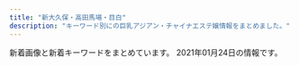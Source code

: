 ```yaml
---
title: "新大久保・高田馬場・目白"
description: "キーワード別にの巨乳アジアン・チャイナエステ嬢情報をまとめました。"
---
```


新着画像と新着キーワードをまとめています。
2021年01月24日の情報です。

<DmmAffiliateIns />
<KeywordTable
  shops={
    [
    {
        "keywords": {
            "87": 1,
            "86": 4,
            "85": 1,
            "D": 5,
            "C": 14
        },
        "name": "Angel",
        "station": "JR\u9ad8\u7530\u99ac\u5834\u99c5",
        "img_links": [
            "https://angel.abnavi.info/images/top.jpg",
            "https://angel.abnavi.info/photos/sites/7/2020/07/2020073005202048.jpg",
            "https://angel.abnavi.info/images/nbj1.jpg",
            "https://angel.abnavi.info/images/s_news.png",
            "https://angel.abnavi.info/images/nbj3.jpg",
            "https://angel.abnavi.info/images/room2.jpg",
            "https://angel.abnavi.info/images/room3.jpg",
            "https://angel.abnavi.info/photos/sites/7/2020/07/2020073005201940.jpg",
            "https://angel.abnavi.info/photos/sites/7/2020/09/2020092301333424.jpg",
            "https://angel.abnavi.info/images/end.png",
            "https://angel.abnavi.info/images/s_staff.jpg",
            "https://angel.abnavi.info/photos/sites/7/2020/11/2020110606371089.jpg",
            "https://angel.abnavi.info/images/room4.jpg",
            "https://angel.abnavi.info/photos/sites/7/2020/07/2020073006120917.jpg",
            "https://angel.abnavi.info/photos/sites/7/2020/10/2020101305350920.jpg",
            "https://angel.abnavi.info/images/news_bj3.jpg",
            "https://angel.abnavi.info/images/room1.jpg"
        ],
        "url": "https://angel.abnavi.info/"
    },
    {
        "url": "http://www.china-es.info/",
        "img_links": [
            "http://www.china-es.info/images/int1.jpg",
            "http://www.china-es.info/images/menu/top.jpg",
            "http://www.china-es.info/images/sys3.jpg",
            "http://www.china-es.info/images/top.jpg",
            "http://www.china-es.info/images/menu/staff.jpg",
            "http://www.china-es.info/images/mobile.jpg",
            "http://www.china-es.info/img/ringo1.jpg",
            "http://www.china-es.info/img/nana2.jpg",
            "http://www.china-es.info/images/interior_t.jpg",
            "http://www.china-es.info/images/int2.jpg",
            "http://www.china-es.info/images/head.jpg",
            "http://www.china-es.info/images/rec1.jpg",
            "http://www.china-es.info/images/staff_t.jpg",
            "http://www.china-es.info/images/sys2.jpg",
            "http://www.china-es.info/images/sys1.jpg",
            "http://www.china-es.info/images/menu/interior.jpg",
            "http://www.china-es.info/img/hibiki1.jpg",
            "http://www.china-es.info/img/nana1.jpg",
            "http://www.china-es.info/images/int4.jpg",
            "http://www.china-es.info/images/rec2.jpg",
            "http://www.china-es.info/images/int3.jpg",
            "http://www.china-es.info/images/news.jpg"
        ],
        "station": "JR\u9ad8\u7530\u99ac\u5834\u99c5\u65e9\u7a32\u7530\u53e3",
        "keywords": {},
        "name": "Honey At Home \u30cf\u30cb\u30fc\u30a2\u30c3\u30c8\u30db\u30fc\u30e0"
    },
    {
        "name": "\u82b1",
        "station": "JR\u5927\u4e45\u4fdd\u99c5\u5317\u53e3",
        "keywords": {
            "E": 4,
            "\u30c0\u30a4\u30ca\u30de\u30a4\u30c8": 1,
            "G": 1,
            "C": 39
        },
        "url": "https://est-hana.com/",
        "img_links": [
            "https://est-hana.com/img/material/infopanel.png",
            "https://est-hana.com/img/girl/main/s180_1.jpg",
            "https://est-hana.com/img/girl/list/slist189e9ae2d8752cd8b9474ebd62df9909f9b.jpg",
            "https://est-hana.com/img/girl/thumb/smain1912da4fa2da2e801312734721e1a44d8e19.jpg",
            "https://est-hana.com/img/girl/thumb/smain1102404ef9fc79e2a0a04d64b621c22a0c77.jpg",
            "https://est-hana.com/img/material/w0.png",
            "https://est-hana.com/img/girl/list/s163_face.jpg",
            "https://est-hana.com/img/whatnew/20200304.jpg",
            "https://est-hana.com/img/girl/main/smain184149673a0eecbfdaab27d1a016ce6f4281.jpg",
            "https://est-hana.com/img/girl/list/s86_list.jpg",
            "https://est-hana.com/img/material/sys_course2_rev2.png",
            "https://est-hana.com/img/girl/main/smain2011f76f2060b2832bbbbc9d7dcf4a818dfe.jpg",
            "https://est-hana.com/img/girl/list/s88_face.jpg",
            "https://est-hana.com/img/girl/list/s75_face.jpg",
            "https://est-hana.com/img/material/photorenew3.jpg",
            "https://est-hana.com/img/material/photorenew5.jpg",
            "https://est-hana.com/img/material/top_t5.png",
            "https://est-hana.com/img/material/day.png",
            "https://est-hana.com/img/girl/list/slist19753ce52e0264e81a8a42e5d3c84dd833e.jpg",
            "https://est-hana.com/img/material/top_t3.png",
            "https://est-hana.com/img/girl/thumb/smain2011f76f2060b2832bbbbc9d7dcf4a818dfe.jpg",
            "https://est-hana.com/img/girl/pickup/pickup20181218104555.jpg",
            "https://est-hana.com/img/girl/main/smain197153ce52e0264e81a8a42e5d3c84dd833e.jpg",
            "https://est-hana.com/img/girl/pickup/topgirl20140502225842.png",
            "https://est-hana.com/img/girl/thumb/smain1931e3a7504f14e2050f14cb6782d72bb46c.jpg",
            "https://est-hana.com/img/girl/list/s173_face.jpg",
            "https://est-hana.com/img/girl/pickup/pickup20190121202926.jpg",
            "https://est-hana.com/img/girl/list/slist191ec56c0d5cc68365ea11e2e52a40272d8.jpg",
            "https://est-hana.com/img/material/top_t4.png",
            "https://est-hana.com/img/girl/main/smain1911ec56c0d5cc68365ea11e2e52a40272d8.jpg",
            "https://est-hana.com/img/material/massap2.jpg",
            "https://est-hana.com/img/girl/list/sface201dc74ab8dea78d771771d5fda7bccc989.jpg",
            "https://est-hana.com/img/girl/thumb/smain1991a8b144d9cbd006fc9dffdf23ad77de07.jpg",
            "https://est-hana.com/img/material/line1.png",
            "https://est-hana.com/img/material/d24.png",
            "https://est-hana.com/img/girl/list/s139_list.jpg",
            "https://est-hana.com/img/girl/pickup/pickup20141227182613.jpeg",
            "https://est-hana.com/img/material/gm1_rollout.png",
            "https://est-hana.com/img/material/age.png",
            "https://est-hana.com/img/camp/camp20210101.png",
            "https://est-hana.com/img/girl/pickup/pickup20180526173711.jpg",
            "https://est-hana.com/img/girl/thumb/smain1902e7f2a11706f93c08ab1eb76c57c0a501.jpg",
            "https://est-hana.com/img/girl/thumb/smain1911ec56c0d5cc68365ea11e2e52a40272d8.jpg",
            "https://est-hana.com/img/girl/main/s163_1.jpg",
            "https://est-hana.com/img/girl/thumb/s86_1.jpg",
            "https://est-hana.com/img/material/massap3.jpg",
            "https://est-hana.com/img/material/photorenew4.jpg",
            "https://est-hana.com/img/material/massa_t1.png",
            "https://est-hana.com/img/girl/thumb/smain110138adcf1cf026681bfa9a408199a21890.jpg",
            "https://est-hana.com/img/girl/pickup/pickup20191208191053.jpg",
            "https://est-hana.com/img/girl/thumb/smain197153ce52e0264e81a8a42e5d3c84dd833e.jpg",
            "https://est-hana.com/img/material/photorenew2rev1.jpg",
            "https://est-hana.com/img/girl/main/s86_1.jpg",
            "https://est-hana.com/img/girl/pickup/pickup20190118192153.jpg",
            "https://est-hana.com/img/whatnew/20200401min60.jpg",
            "https://est-hana.com/img/girl/pickup/pickup20190528135649.jpg",
            "https://est-hana.com/img/girl/list/sface8365230fc40840a020ba3ed47600db4b4a.jpg",
            "https://est-hana.com/img/girl/list/slist187110f9d5212fd19d8b8410ec6bff294e6.jpg",
            "https://est-hana.com/img/material/massap6.jpg",
            "https://est-hana.com/img/girl/list/sface19753ce52e0264e81a8a42e5d3c84dd833e.jpg",
            "https://est-hana.com/img/girl/list/sface110404ef9fc79e2a0a04d64b621c22a0c77.jpg",
            "https://est-hana.com/img/girl/list/sface193e3a7504f14e2050f14cb6782d72bb46c.jpg",
            "https://est-hana.com/img/girl/main/smain1871110bf62c88dcefca310cdc127f9b11f2.jpg",
            "https://est-hana.com/img/girl/list/slist2012ba9beda1a19f1ba57dcc87485d57321.jpg",
            "https://est-hana.com/img/material/accsess_station.png",
            "https://est-hana.com/img/girl/main/smain1901e7f2a11706f93c08ab1eb76c57c0a501.jpg",
            "https://est-hana.com/img/girl/pickup/topgirl20161016054301.png",
            "https://est-hana.com/img/material/gm5_rollout.png",
            "https://est-hana.com/img/girl/list/sface189e9ae2d8752cd8b9474ebd62df9909f9b.jpg",
            "https://est-hana.com/img/girl/thumb/smain193281777917c863b2cd265723b9cb5a3c32.jpg",
            "https://est-hana.com/img/girl/pickup/pickup20190227121102.jpg",
            "https://est-hana.com/img/material/massap7.jpg",
            "https://est-hana.com/img/material/top_t6.png",
            "https://est-hana.com/img/girl/list/s163_list.jpg",
            "https://est-hana.com/img/girl/pickup/topgirl20141227182718.png",
            "https://est-hana.com/img/material/staffdetail_t1.png",
            "https://est-hana.com/img/material/staff_t1.png",
            "https://est-hana.com/img/material/hosi4.png",
            "https://est-hana.com/img/girl/pickup/topgirl20190528141109.png",
            "https://est-hana.com/img/material/topflashimg1.jpg",
            "https://est-hana.com/img/girl/thumb/smain18725b09cd881b1f036f9f4970616c10b474.jpg",
            "https://est-hana.com/img/material/sys_option.png",
            "https://est-hana.com/img/whatnew/20200401_mask.jpg",
            "https://est-hana.com/img/girl/pickup/topgirl20180908131653.png",
            "https://est-hana.com/img/girl/list/s180_face.jpg",
            "https://est-hana.com/img/girl/main/s88_1.jpg",
            "https://est-hana.com/img/girl/main/s75_1.jpg",
            "https://est-hana.com/img/material/gm6_rollout.png",
            "https://est-hana.com/img/material/sys_course3_rev1.png",
            "https://est-hana.com/img/girl/pickup/topgirl20180308214256.png",
            "https://est-hana.com/img/material/month.png",
            "https://est-hana.com/img/material/gm2_rollout.png",
            "https://est-hana.com/img/girl/thumb/smain1901e7f2a11706f93c08ab1eb76c57c0a501.jpg",
            "https://est-hana.com/img/material/gm3_rollout.png",
            "https://est-hana.com/img/material/hosi5.png",
            "https://est-hana.com/img/girl/list/s75_list.jpg",
            "https://est-hana.com/img/girl/pickup/pickup20191214162524.jpg",
            "https://est-hana.com/img/material/massap4.jpg",
            "https://est-hana.com/img/girl/list/slist193a69a1a063a3159e298d18b691542266d.jpg",
            "https://est-hana.com/img/girl/list/sface191ec56c0d5cc68365ea11e2e52a40272d8.jpg",
            "https://est-hana.com/img/girl/thumb/smain19725e2ed7efe2de621955e09d12295a13ee.jpg",
            "https://est-hana.com/img/material/top_twitter.png",
            "https://est-hana.com/img/girl/list/slist8365230fc40840a020ba3ed47600db4b4a.jpg",
            "https://est-hana.com/img/girl/list/s86_face.jpg",
            "https://est-hana.com/img/girl/thumb/smain1913da4fa2da2e801312734721e1a44d8e19.jpg",
            "https://est-hana.com/img/material/gm4_rollout.png",
            "https://est-hana.com/img/girl/list/s88_list.jpg",
            "https://est-hana.com/img/girl/thumb/smain1871110bf62c88dcefca310cdc127f9b11f2.jpg",
            "https://est-hana.com/img/girl/list/s139_face.jpg",
            "https://est-hana.com/img/girl/thumb/s180_1.jpg",
            "https://est-hana.com/img/material/detailwaku.png",
            "https://est-hana.com/img/girl/thumb/smain1891e9ae2d8752cd8b9474ebd62df9909f9b.jpg",
            "https://est-hana.com/img/girl/thumb/s75_1.jpg",
            "https://est-hana.com/img/material/sys_etc.png",
            "https://est-hana.com/img/material/sframe2014.png",
            "https://est-hana.com/img/girl/main/smain1991a8b144d9cbd006fc9dffdf23ad77de07.jpg",
            "https://est-hana.com/img/material/massap5.jpg",
            "https://est-hana.com/img/girl/list/s180_list.jpg",
            "https://est-hana.com/img/girl/list/sface18449673a0eecbfdaab27d1a016ce6f4281.jpg",
            "https://est-hana.com/img/material/top_t2.png",
            "https://est-hana.com/img/material/m1.png",
            "https://est-hana.com/img/girl/pickup/topgirl20180526173824.png",
            "https://est-hana.com/img/material/top_t2_img_rev2.jpg",
            "https://est-hana.com/img/girl/thumb/s163_1.jpg",
            "https://est-hana.com/img/girl/thumb/smain184249673a0eecbfdaab27d1a016ce6f4281.jpg",
            "https://est-hana.com/img/girl/list/slist19053cc33bb85f739f63e84c2ae2c41c2eb.jpg",
            "https://est-hana.com/img/material/photorenew1.jpg",
            "https://est-hana.com/img/girl/main/smain1931e3a7504f14e2050f14cb6782d72bb46c.jpg",
            "https://est-hana.com/img/girl/list/s77_face.jpg",
            "https://est-hana.com/img/material/systme_t1.png",
            "https://est-hana.com/img/girl/list/s77_list.jpg",
            "https://est-hana.com/img/material/sys_course1_rev2.png",
            "https://est-hana.com/img/material/massap1.jpg",
            "https://est-hana.com/img/girl/thumb/smain184149673a0eecbfdaab27d1a016ce6f4281.jpg",
            "https://est-hana.com/img/girl/list/sface187386757ea62d773ca58e2457fc23b8e13.jpg",
            "https://est-hana.com/img/girl/main/smain1891e9ae2d8752cd8b9474ebd62df9909f9b.jpg",
            "https://est-hana.com/img/girl/list/s173_list.jpg",
            "https://est-hana.com/img/material/click_tel_btn.png",
            "https://est-hana.com/img/girl/list/sface190e7f2a11706f93c08ab1eb76c57c0a501.jpg",
            "https://est-hana.com/img/material/systme_t2.png",
            "https://est-hana.com/img/girl/pickup/pickup20190118192257.jpg",
            "https://est-hana.com/img/material/staff_t1rev1.png",
            "https://est-hana.com/img/girl/list/slist110d5ce8a5906e2cdaf90af47c9395e0dff.jpg",
            "https://est-hana.com/img/girl/list/sface199a8b144d9cbd006fc9dffdf23ad77de07.jpg",
            "https://est-hana.com/img/girl/thumb/s88_1.jpg",
            "https://est-hana.com/img/girl/pickup/pickup20180830201105.jpg",
            "https://est-hana.com/img/girl/pickup/topgirl20140510202547.png",
            "https://est-hana.com/img/girl/main/s173_1.jpg",
            "https://est-hana.com/img/girl/thumb/s173_1.jpg",
            "https://est-hana.com/img/material/returnbtn.png",
            "https://est-hana.com/img/girl/main/smain110138adcf1cf026681bfa9a408199a21890.jpg",
            "https://est-hana.com/img/girl/list/slist199a8b144d9cbd006fc9dffdf23ad77de07.jpg",
            "https://est-hana.com/img/material/accsess_picter2.jpg",
            "https://est-hana.com/img/girl/list/slist18449673a0eecbfdaab27d1a016ce6f4281.jpg",
            "https://est-hana.com/img/girl/thumb/s173_2.jpg"
        ]
    },
    {
        "name": "\u98a8\u96c5\u5802 \uff5e\u3075\u3046\u304c\u3069\u3046\uff5e",
        "url": "http://www.kity.work/",
        "keywords": {},
        "img_links": [
            "http://www.kity.work/staff/minami.jpg",
            "http://www.kity.work/images/head.jpg",
            "http://www.kity.work/img/aoi2.jpg",
            "http://www.kity.work/images/interior_t.jpg",
            "http://www.kity.work/images/2.jpg",
            "http://www.kity.work/images/news.jpg",
            "http://www.kity.work/staff/aoi.jpg",
            "http://www.kity.work/images/int2.jpg",
            "http://www.kity.work/img/minami1.jpg",
            "http://www.kity.work/images/tg.jpg",
            "http://www.kity.work/img/yuka2.jpg",
            "http://www.kity.work/img/sara2.jpg",
            "http://www.kity.work/images/int1.jpg",
            "http://www.kity.work/img/an1.jpg",
            "http://www.kity.work/images/up.jpg",
            "http://www.kity.work/staff/yuka.jpg",
            "http://www.kity.work/images/staff_t.jpg",
            "http://www.kity.work/img/minami2.jpg",
            "http://www.kity.work/images/1.jpg",
            "http://www.kity.work/images/tel.jpg",
            "http://www.kity.work/images/sys.jpg",
            "http://www.kity.work/images/ac2.jpg",
            "http://www.kity.work/images/s1.jpg",
            "http://www.kity.work/images/5.jpg",
            "http://www.kity.work/img/sara1.jpg",
            "http://www.kity.work/images/3.jpg",
            "http://www.kity.work/img/an2.jpg",
            "http://www.kity.work/images/4.jpg",
            "http://www.kity.work/img/aoi1.jpg",
            "http://www.kity.work/staff/sara.jpg",
            "http://www.kity.work/img/yuka1.jpg",
            "http://www.kity.work/staff/an.jpg",
            "http://www.kity.work/images/s2.jpg",
            "http://www.kity.work/images/s1.png"
        ],
        "station": "JR\u9ad8\u7530\u99ac\u5834\u99c5\u65e9\u7a32\u7530\u53e3"
    },
    {
        "img_links": [
            "http://milk.tyo.cm/images/link_nav01.png",
            "http://milk.tyo.cm/images/link_nav05.png",
            "http://milk.tyo.cm/images/bg_cont01.png",
            "http://milk.tyo.cm/photos/sites/72/2020/12/2020120807375347.jpg",
            "http://milk.tyo.cm/images/tit_pick.png",
            "http://milk.tyo.cm/images/link_nav03.png",
            "http://milk.tyo.cm/photos/sites/72/2020/12/2020121505155035.jpg",
            "http://milk.tyo.cm/images/sp_tit_pick.png",
            "http://milk.tyo.cm/images/sp_header.jpg",
            "http://milk.tyo.cm/images/bg_cont03.png",
            "http://milk.tyo.cm/images/img_service01.jpg",
            "http://milk.tyo.cm/images/sp_nav02.png",
            "http://milk.tyo.cm/images/com_tel.png",
            "http://milk.tyo.cm/images/ico_headline.png",
            "http://milk.tyo.cm/images/link_nav04.png",
            "http://milk.tyo.cm/photos/sites/72/2020/11/202011100524008.jpg",
            "http://milk.tyo.cm/images/top.png",
            "http://milk.tyo.cm/images/sp_nav03.png",
            "http://milk.tyo.cm/images/re.png",
            "http://milk.tyo.cm/photos/sites/72/2020/06/2020061206444417.jpg",
            "http://milk.tyo.cm/images/room2_l.jpg",
            "http://milk.tyo.cm/images/blog.jpg",
            "http://milk.tyo.cm/images/tit_service.png",
            "http://milk.tyo.cm/images/img_service02.jpg",
            "http://milk.tyo.cm/images/tit_staff.png",
            "http://milk.tyo.cm/images/link_nav02.png",
            "http://milk.tyo.cm/photos/sites/72/2020/06/2020061206443832.jpg",
            "http://milk.tyo.cm/images/room3_l.jpg",
            "http://milk.tyo.cm/images/img_service03.jpg",
            "http://milk.tyo.cm/images/sp_nav01.png",
            "http://milk.tyo.cm/images/room1_l.jpg",
            "http://milk.tyo.cm/images/img_service04.jpg",
            "http://milk.tyo.cm/images/koko_234x60.png",
            "http://milk.tyo.cm/images/room4_l.jpg"
        ],
        "name": "\u30df\u30eb\u30af",
        "url": "http://milk.tyo.cm/",
        "keywords": {
            "D": 20,
            "85": 10,
            "C": 11,
            "86": 10
        },
        "station": "JR\u5927\u4e45\u4fdd\u99c5\u5357\u53e3"
    },
    {
        "url": "http://aes-salon.com/",
        "station": "JR\u5927\u4e45\u4fdd\u99c5\u5317\u53e3",
        "keywords": {
            "C": 34
        },
        "img_links": [
            "http://aes-salon.com/scdl/staff/10341mb.jpg",
            "http://aes-salon.com/scdl/staff/10571.jpg",
            "http://aes-salon.com/img/access/roaddm.png",
            "http://aes-salon.com/scdl/staff/10081mb.jpg",
            "http://aes-salon.com/scdl/staff/10591.jpg",
            "http://aes-salon.com/scdl/staff/10671.jpg",
            "http://aes-salon.com/scdl/staff/10591mb.jpg",
            "http://aes-salon.com/scdl/staff/10511.jpg",
            "http://aes-salon.com/pic/top1.jpg",
            "http://aes-salon.com/i/files/homeimg.jpg",
            "http://aes-salon.com/img/ttl_staff.png",
            "http://aes-salon.com/scdl/staff/10462.jpg",
            "http://aes-salon.com/scdl/staff/10602.jpg",
            "http://aes-salon.com/scdl/staff/10661mb.jpg",
            "http://aes-salon.com/scdl/staff/10661.jpg",
            "http://aes-salon.com/scdl/staff/10083.jpg",
            "http://aes-salon.com/scdl/staff/10471.jpg",
            "http://aes-salon.com/img/access/road1.jpg",
            "http://aes-salon.com/scdl/staff/10291mb.jpg",
            "http://aes-salon.com/scdl/staff/10461mb.jpg",
            "http://aes-salon.com/scdl/staff/10641.jpg",
            "http://aes-salon.com/scdl/staff/10601mb.jpg",
            "http://aes-salon.com/scdl/staff/10651.jpg",
            "http://aes-salon.com/scdl/staff/10641mb.jpg",
            "http://aes-salon.com/scdl/staff/10291.jpg",
            "http://aes-salon.com/scdl/staff/10121.jpg",
            "http://aes-salon.com/scdl/staff/10082.jpg",
            "http://aes-salon.com/scdl/staff/10461.jpg",
            "http://aes-salon.com/scdl/staff/10411.jpg",
            "http://aes-salon.com/pic/top2.jpg",
            "http://aes-salon.com/scdl/staff/10561mb.jpg",
            "http://aes-salon.com/scdl/staff/10562.jpg",
            "http://aes-salon.com/scdl/staff/10671mb.jpg",
            "http://aes-salon.com/img/system/campaign.jpg",
            "http://aes-salon.com/scdl/staff/10351.jpg",
            "http://aes-salon.com/scdl/staff/10631.jpg",
            "http://aes-salon.com/scdl/staff/10091mb.jpg",
            "http://aes-salon.com/img/ttl_attbnr.jpg",
            "http://aes-salon.com/scdl/staff/10081.jpg",
            "http://aes-salon.com/scdl/staff/10411mb.jpg",
            "http://aes-salon.com/scdl/staff/10292.jpg",
            "http://aes-salon.com/scdl/staff/10621mb.jpg",
            "http://aes-salon.com/scdl/staff/10472.jpg",
            "http://aes-salon.com/scdl/staff/10441mb.jpg",
            "http://aes-salon.com/img/ttl_att.png",
            "http://aes-salon.com/scdl/staff/10121mb.jpg",
            "http://aes-salon.com/scdl/staff/10122.jpg",
            "http://aes-salon.com/img/ttl_sister.png",
            "http://aes-salon.com/scdl/staff/10252.jpg",
            "http://aes-salon.com/img/access/road3.jpg",
            "http://aes-salon.com/img/access/road4.jpg",
            "http://aes-salon.com/img/ttl_bekan.jpg",
            "http://aes-salon.com/scdl/staff/10251.jpg",
            "http://aes-salon.com/scdl/staff/10342.jpg",
            "http://aes-salon.com/scdl/staff/10501.jpg",
            "http://aes-salon.com/scdl/staff/10091.jpg",
            "http://aes-salon.com/scdl/staff/10651mb.jpg",
            "http://aes-salon.com/scdl/staff/10502.jpg",
            "http://aes-salon.com/pic/head.jpg",
            "http://aes-salon.com/scdl/staff/10571mb.jpg",
            "http://aes-salon.com/img/ttl_nouka.jpg",
            "http://aes-salon.com/scdl/staff/10621.jpg",
            "http://aes-salon.com/scdl/staff/10592.jpg",
            "http://aes-salon.com/scdl/staff/10563.jpg",
            "http://aes-salon.com/scdl/staff/10251mb.jpg",
            "http://aes-salon.com/scdl/staff/10441.jpg",
            "http://aes-salon.com/img/access/road2.jpg",
            "http://aes-salon.com/scdl/staff/10341.jpg",
            "http://aes-salon.com/scdl/staff/10511mb.jpg",
            "http://aes-salon.com/scdl/staff/10092.jpg",
            "http://aes-salon.com/img/ttl_mobile.jpg",
            "http://aes-salon.com/scdl/staff/10501mb.jpg",
            "http://aes-salon.com/scdl/staff/10601.jpg",
            "http://aes-salon.com/scdl/staff/10471mb.jpg",
            "http://aes-salon.com/scdl/staff/10561.jpg",
            "http://aes-salon.com/scdl/staff/10351mb.jpg",
            "http://aes-salon.com/scdl/staff/10631mb.jpg",
            "http://aes-salon.com/scdl/staff/10412.jpg"
        ],
        "name": "Lovely Heart"
    },
    {
        "name": "\u99ac\u5834one",
        "keywords": {
            "83": 3,
            "86": 3,
            "C": 18
        },
        "station": "JR\u9ad8\u7530\u99ac\u5834\u99c5\u65e9\u7a32\u7530\u53e3",
        "url": "http://familiar.ests.jp/",
        "img_links": [
            "http://familiar.ests.jp/photos/sites/33/2019/09/2019092318545965.jpg",
            "http://familiar.ests.jp/images/mobile.jpg",
            "http://familiar.ests.jp/images/staff_bj1s.png",
            "http://familiar.ests.jp/photos/sites/33/2019/07/2019073009094778.jpg",
            "http://familiar.ests.jp/images/info.png",
            "http://familiar.ests.jp/images/s_staff.png",
            "http://familiar.ests.jp/images/service.jpg",
            "http://familiar.ests.jp/images/s_service.png",
            "http://familiar.ests.jp/images/top.jpg",
            "http://familiar.ests.jp/photos/sites/33/2019/09/2019092718554568.jpg",
            "http://familiar.ests.jp/images/staff_bj4s.png",
            "http://familiar.ests.jp/photos/sites/33/2020/10/2020101409554799.jpg",
            "http://familiar.ests.jp/images/s_link.png",
            "http://familiar.ests.jp/images/acc.png",
            "http://familiar.ests.jp/images/news.png",
            "http://familiar.ests.jp/photos/sites/33/2020/10/2020101901153954.jpg",
            "http://familiar.ests.jp/photos/sites/33/2019/09/2019092718570723.jpg",
            "http://familiar.ests.jp/images/nei_bj1.png",
            "http://familiar.ests.jp/images/bian.jpg"
        ]
    },
    {
        "name": "Lovely Heart \u5927\u4e45\u4fdd\u5225\u9928",
        "img_links": [
            "http://aes-treat.com/scdl/staff/10891mb.jpg",
            "http://aes-treat.com/scdl/staff/10811.jpg",
            "http://aes-treat.com/scdl/staff/10681mb.jpg",
            "http://aes-treat.com/scdl/staff/11121.jpg",
            "http://aes-treat.com/scdl/staff/11131.jpg",
            "http://aes-treat.com/scdl/staff/11081mb.jpg",
            "http://aes-treat.com/scdl/staff/10981mb.jpg",
            "http://aes-treat.com/img/ttl_sister.png",
            "http://aes-treat.com/scdl/staff/11151.jpg",
            "http://aes-treat.com/img/ttl_attbnr.jpg",
            "http://aes-treat.com/scdl/staff/10841.jpg",
            "http://aes-treat.com/scdl/staff/10811mb.jpg",
            "http://aes-treat.com/scdl/staff/10721mb.jpg",
            "http://aes-treat.com/scdl/staff/10901mb.jpg",
            "http://aes-treat.com/scdl/staff/11171mb.jpg",
            "http://aes-treat.com/scdl/staff/10901.jpg",
            "http://aes-treat.com/scdl/staff/11171.jpg",
            "http://aes-treat.com/scdl/staff/10721.jpg",
            "http://aes-treat.com/scdl/staff/11101.jpg",
            "http://aes-treat.com/pic/top2.jpg",
            "http://aes-treat.com/scdl/staff/10842.jpg",
            "http://aes-treat.com/scdl/staff/10651.jpg",
            "http://aes-treat.com/scdl/staff/10981.jpg",
            "http://aes-treat.com/scdl/staff/10771.jpg",
            "http://aes-treat.com/img/ttl_att.png",
            "http://aes-treat.com/scdl/staff/11162.jpg",
            "http://aes-treat.com/scdl/staff/11151mb.jpg",
            "http://aes-treat.com/scdl/staff/10972.jpg",
            "http://aes-treat.com/scdl/staff/10941.jpg",
            "http://aes-treat.com/img/ttl_staff.png",
            "http://aes-treat.com/scdl/staff/10771mb.jpg",
            "http://aes-treat.com/scdl/staff/10861mb.jpg",
            "http://aes-treat.com/img/system/campaign.jpg",
            "http://aes-treat.com/scdl/staff/10941mb.jpg",
            "http://aes-treat.com/scdl/staff/11051.jpg",
            "http://aes-treat.com/scdl/staff/11101mb.jpg",
            "http://aes-treat.com/scdl/staff/11041mb.jpg",
            "http://aes-treat.com/scdl/staff/10841mb.jpg",
            "http://aes-treat.com/scdl/staff/11121mb.jpg",
            "http://aes-treat.com/scdl/staff/11041.jpg",
            "http://aes-treat.com/scdl/staff/10891.jpg",
            "http://aes-treat.com/img/ttl_mobile.jpg",
            "http://aes-treat.com/scdl/staff/10971.jpg",
            "http://aes-treat.com/pic/head.jpg",
            "http://aes-treat.com/scdl/staff/11091.jpg",
            "http://aes-treat.com/scdl/staff/11111mb.jpg",
            "http://aes-treat.com/i/files/homeimg.jpg",
            "http://aes-treat.com/img/ttl_nouka.jpg",
            "http://aes-treat.com/scdl/staff/11161.jpg",
            "http://aes-treat.com/pic/top1.jpg",
            "http://aes-treat.com/scdl/staff/10902.jpg",
            "http://aes-treat.com/scdl/staff/11051mb.jpg",
            "http://aes-treat.com/scdl/staff/10651mb.jpg",
            "http://aes-treat.com/scdl/staff/10681.jpg",
            "http://aes-treat.com/scdl/staff/10171.jpg",
            "http://aes-treat.com/scdl/staff/10861.jpg",
            "http://aes-treat.com/scdl/staff/11111.jpg",
            "http://aes-treat.com/scdl/staff/11081.jpg",
            "http://aes-treat.com/scdl/staff/11161mb.jpg",
            "http://aes-treat.com/scdl/staff/11131mb.jpg",
            "http://aes-treat.com/scdl/staff/11091mb.jpg",
            "http://aes-treat.com/scdl/staff/10971mb.jpg",
            "http://aes-treat.com/scdl/staff/10171mb.jpg"
        ],
        "url": "http://aes-treat.com/",
        "keywords": {
            "C": 35
        },
        "station": "JR\u5927\u4e45\u4fdd\u99c5\u5317\u53e3"
    },
    {
        "url": "http://esthe.top/",
        "station": "JR\u9ad8\u7530\u99ac\u5834\u99c5\u6771\u53e3",
        "name": "RAN\uff5e\u30e9\u30f3\uff5e",
        "img_links": [
            "http://esthe.top/images/staff_images/staff_010a.jpg",
            "http://esthe.top/images/an_1_02.jpg",
            "http://esthe.top/images/demo/slider/tooltips/slide5.png",
            "http://esthe.top/images/staff_images/staff_01b.jpg",
            "http://esthe.top/images/an_2_02.jpg",
            "http://esthe.top/images/an_1_07.jpg",
            "http://esthe.top/images/an_2_07.jpg",
            "http://esthe.top/images/demo/slider/images/slide5.png",
            "http://esthe.top/images/an_2_05.jpg",
            "http://esthe.top/images/demo/slider/tooltips/slide1.png",
            "http://esthe.top/images/staff_images/staff_010b.jpg",
            "http://esthe.top/images/demo/slider/images/slide4.png",
            "http://esthe.top/images/Bottom_01.jpg",
            "http://esthe.top/images/room_images/gallery-06.jpg",
            "http://esthe.top/images/demo/slider/images/slide1.png",
            "http://esthe.top/images/an_1_06.jpg",
            "http://esthe.top/images/staff_images/staff_09b.jpg",
            "http://esthe.top/images/demo/slider/tooltips/slide3.png",
            "http://esthe.top/images/an_2_03.jpg",
            "http://esthe.top/images/room_images/index-01.jpg",
            "http://esthe.top/images/acs_ima/access-02.jpg",
            "http://esthe.top/images/an_2_04.jpg",
            "http://esthe.top/images/demo/slider/tooltips/slide2.png",
            "http://esthe.top/images/an_1_05.jpg",
            "http://esthe.top/images/acs_ima/access-01.jpg",
            "http://esthe.top/images/staff_images/staff_04a.jpg",
            "http://esthe.top/images/demo/slider/images/slide3.png",
            "http://esthe.top/images/room_images/index-02.jpg",
            "http://esthe.top/images/room_images/gallery-03.jpg",
            "http://esthe.top/images/an_2_06.jpg",
            "http://esthe.top/images/room_images/gallery-01.jpg",
            "http://esthe.top/images/acs_ima/access-04.jpg",
            "http://esthe.top/images/demo/slider/images/slide2.png",
            "http://esthe.top/images/room_images/gallery-04.jpg",
            "http://esthe.top/images/acs_ima/access-03.jpg",
            "http://esthe.top/images/demo/slider/tooltips/slide4.png",
            "http://esthe.top/images/an_1_04.jpg",
            "http://esthe.top/images/staff_images/staff_09a.jpg",
            "http://esthe.top/images/QRcode.jpg",
            "http://esthe.top/images/staff_images/staff_07a.jpg",
            "http://esthe.top/images/room_images/gallery-02.jpg",
            "http://esthe.top/images/staff_images/staff_07b.jpg",
            "http://esthe.top/images/an_1_03.jpg",
            "http://esthe.top/images/Bottom_02.jpg",
            "http://esthe.top/images/room_images/gallery-05.jpg",
            "http://esthe.top/images/staff_images/staff_04b.jpg",
            "http://esthe.top/images/staff_images/staff_01a.jpg"
        ],
        "keywords": {}
    },
    {
        "name": "NEW ONLY ONE",
        "url": "http://www.aromaonly1.com/",
        "keywords": {
            "C": 3,
            "D": 4,
            "86": 5,
            "E": 2,
            "88": 4
        },
        "img_links": [
            "http://www.aromaonly1.com/images/index_19.jpg",
            "http://www.aromaonly1.com/images/index_18.jpg",
            "http://www.aromaonly1.com/uploads/56e94a67d1aa4ea89d5f2064a387ab96.jpg",
            "http://www.aromaonly1.com/images/index_05.jpg",
            "http://www.aromaonly1.com/uploads/0d74a4af5e268e3562daa56048c13906.jpg",
            "http://www.aromaonly1.com/images/index_08.jpg",
            "http://www.aromaonly1.com/uploads/a4bfacdc272e1f3c3ee9884036dbf094.jpg",
            "http://www.aromaonly1.com/images/index_12.jpg",
            "http://www.aromaonly1.com/uploads/33c6d79a06e306e309deefd74daa5ef6.jpg",
            "http://www.aromaonly1.com/uploads/b43afdf6c0db7020b472f89b05664984.jpg",
            "http://www.aromaonly1.com/images/index_04.jpg",
            "http://www.aromaonly1.com/uploads/305e7816c9390b899011ef6e82855b7d.jpg",
            "http://www.aromaonly1.com/images/interior_10.jpg",
            "http://www.aromaonly1.com/uploads/5f4083d49285cbe64774b1bd70e86150.jpg",
            "http://www.aromaonly1.com/images/index_07.jpg",
            "http://www.aromaonly1.com/uploads/3e6ede4dd71b9611bfc0fc01fff82057.jpg",
            "http://www.aromaonly1.com/images/index_01.jpg",
            "http://www.aromaonly1.com/uploads/269045fb02ee17a03b99afcdabc449fa.jpg",
            "http://www.aromaonly1.com/uploads/6d6161355034da26e622af1b5469296f.jpg",
            "http://www.aromaonly1.com/images/index_14.jpg",
            "http://www.aromaonly1.com/uploads/015cba9c432d730d26583fe998534fa6.jpg",
            "http://www.aromaonly1.com/images/index_16.jpg",
            "http://www.aromaonly1.com/uploads/18799c1985ca7d1cd026808323ec51c2.jpg",
            "http://www.aromaonly1.com/images/link_10.jpg",
            "http://www.aromaonly1.com/images/index_03.jpg",
            "http://www.aromaonly1.com/images/service_10.jpg",
            "http://www.aromaonly1.com/images/index_11.jpg",
            "http://www.aromaonly1.com/uploads/c24b4a66b959c50d941c227e2167e47a.jpg",
            "http://www.aromaonly1.com/images/index_15.jpg",
            "http://www.aromaonly1.com/images/fanhui.png",
            "http://www.aromaonly1.com/images/index_02.jpg",
            "http://www.aromaonly1.com/my_work/images/pic1.png",
            "http://www.aromaonly1.com/images/index_06.jpg",
            "http://www.aromaonly1.com/images/girls_10.jpg",
            "http://www.aromaonly1.com/images/index_17.jpg",
            "http://www.aromaonly1.com/images/index_21.jpg",
            "http://www.aromaonly1.com/uploads/8e9e8b4d89b256773f17dff61368328c.jpg",
            "http://www.aromaonly1.com/uploads/822de08541e5f0a03b8fdd99ac777097.jpg",
            "http://www.aromaonly1.com/uploads/66dc68de1f9c001b6f15d52303314efc.jpg",
            "http://www.aromaonly1.com/uploads/2f5941103973429d3981087968a845a3.jpg",
            "http://www.aromaonly1.com/uploads/ac75f516de3602f2ed5de1d9e2383a35.jpg",
            "http://www.aromaonly1.com/uploads/e01fa669285bc99ba782abfd90a08bb2.jpg",
            "http://www.aromaonly1.com/images/service_11.jpg",
            "http://www.aromaonly1.com/images/index_20.jpg"
        ],
        "station": "JR\u9ad8\u7530\u99ac\u5834\u99c5"
    },
    {
        "keywords": {},
        "name": "\u6625\u306e\u5922",
        "img_links": [
            "http://www.harunoyume.com/images/discount.jpg",
            "http://www.harunoyume.com/images/covergirl.jpg",
            "http://www.harunoyume.com/images/campaign.jpg",
            "http://www.harunoyume.com/images/service-image.jpg"
        ],
        "url": "http://www.harunoyume.com/",
        "station": "JR\u65b0\u5927\u4e45\u4fdd\u99c5"
    },
    {
        "keywords": {},
        "img_links": [
            "https://relax501.webnode.jp/_files/200000077-64e7364e77/200/anna-2.jpg",
            "https://relax501.webnode.jp/_files/200000067-9be369be38/200/r1.jpg",
            "https://relax501.webnode.jp/_files/200000081-8d1f18d1f3/200/yuu.jpg",
            "https://relax501.webnode.jp/_files/200000063-6c3f06c3f2/200/top-34.jpg",
            "https://relax501.webnode.jp/_files/200000077-64e7364e77/anna-2.jpg",
            "https://relax501.webnode.jp/_files/200000081-8d1f18d1f3/yuu.jpg",
            "https://relax501.webnode.jp/_files/200000065-1b9391b93c/2_22.jpg",
            "https://relax501.webnode.jp/_files/200000080-8e8bb8e8bd/200/yuki-8.jpg",
            "https://relax501.webnode.jp/_files/200000068-1dc6f1dc72/r2.jpg",
            "https://relax501.webnode.jp/_files/200000067-9be369be38/r1.jpg",
            "https://relax501.webnode.jp/_files/200000065-1b9391b93c/200/2_22.jpg",
            "https://relax501.webnode.jp/_files/200000078-d0097d0099/madoka-0.jpg",
            "https://relax501.webnode.jp/_files/200000068-1dc6f1dc72/200/r2.jpg",
            "https://relax501.webnode.jp/_files/200000078-d0097d0099/200/madoka-0.jpg",
            "https://relax501.webnode.jp/_files/200000063-6c3f06c3f2/top-34.jpg",
            "https://relax501.webnode.jp/_files/200000088-2c2d72c2da/200/rogo.jpg",
            "https://relax501.webnode.jp/_files/200000080-8e8bb8e8bd/yuki-8.jpg",
            "https://relax501.webnode.jp/_files/200000019-1f1a31f1a5/200/33.jpg"
        ],
        "url": "https://relax501.webnode.jp/",
        "station": "JR\u65b0\u5927\u4e45\u4fdd\u99c5",
        "name": "\u7f8e\u82b1\u9999"
    },
    {
        "station": "JR\u9ad8\u7530\u99ac\u5834\u99c5\u65e9\u7a32\u7530\u53e3",
        "img_links": [
            "http://www.y-rlx.site/images/upload/thumb/e0a26e58e17a1416.jpg",
            "http://www.y-rlx.site/images/staff_09.jpg",
            "http://www.y-rlx.site/images/index_19.jpg",
            "http://www.y-rlx.site/images/index_13.jpg",
            "http://www.y-rlx.site/images/rec.jpg",
            "http://www.y-rlx.site/images/upload/thumb/02b4e6896e30ae85.jpg",
            "http://www.y-rlx.site/images/info_09.jpg",
            "http://www.y-rlx.site/images/index_08.jpg",
            "http://www.y-rlx.site/images/info.jpg",
            "http://www.y-rlx.site/images/card.jpg",
            "http://www.y-rlx.site/girl/04.jpg",
            "http://www.y-rlx.site/images/index_15.jpg",
            "http://www.y-rlx.site/images/upload/thumb/2c7fdde9ad97892b.jpg",
            "http://y-rlx.site/images/index_07.jpg",
            "http://www.y-rlx.site/images/upload/thumb/09ac55d22a602603.jpg",
            "http://www.y-rlx.site/images/index_01.jpg",
            "http://www.y-rlx.site/images/upload/thumb/c69d7050fbdbb36f.jpg",
            "http://y-rlx.site/images/index_04.jpg",
            "http://www.y-rlx.site/girl/05.jpg",
            "http://www.y-rlx.site/images/upload/thumb/e8190e2180eba7c5.jpg",
            "http://www.y-rlx.site/images/upload/thumb/ed8b0cbb7323414a.jpg",
            "http://www.y-rlx.site/images/index_05.jpg",
            "http://www.y-rlx.site/images/index_04.jpg",
            "http://www.y-rlx.site/images/upload/thumb/0fba3207fb3c4467.jpg",
            "http://www.y-rlx.site/images/index_02.jpg",
            "http://www.y-rlx.site/images/index_11.jpg",
            "http://www.y-rlx.site/images/index_20.jpg",
            "http://www.y-rlx.site/images/index_09.jpg",
            "http://www.y-rlx.site/girl/01.jpg",
            "http://www.y-rlx.site/images/index_03.jpg",
            "http://www.y-rlx.site/images/index_10.jpg",
            "http://www.y-rlx.site/girl/02.jpg",
            "http://www.y-rlx.site/images/index_18.jpg",
            "http://www.y-rlx.site/images/rec_09.jpg",
            "http://www.y-rlx.site/images/index_06.jpg",
            "http://www.y-rlx.site/images/index_07.jpg",
            "http://www.y-rlx.site/girl/03.jpg",
            "http://www.y-rlx.site/images/upload/thumb/e93a788af7ec0040.jpg",
            "http://www.y-rlx.site/images/upload/thumb/55cf68e3bb41cd32.jpg"
        ],
        "url": "http://www.y-rlx.site/",
        "keywords": {
            "88": 2,
            "C": 4,
            "87": 3,
            "D": 1
        },
        "name": "\u60a0\u30a8\u30b9\u30c6"
    },
    {
        "url": "http://www.enchuen.com/",
        "img_links": [
            "http://www.enchuen.com/images/ins_header.png",
            "http://www.enchuen.com/images/interior04_s.jpg",
            "http://www.enchuen.com/images/top_slider5.jpg",
            "http://www.enchuen.com/images/tw_header.png",
            "http://www.enchuen.com/images/therapist_yona.jpg",
            "http://www.enchuen.com/images/img_comimgsoon.jpg",
            "http://www.enchuen.com/images/interior01_s.jpg",
            "http://www.enchuen.com/images/therapist_yume.jpg",
            "http://www.enchuen.com/images/therapist_kaori_s.jpg",
            "http://www.enchuen.com/images/img_service04.png",
            "http://www.enchuen.com/images/btn_gnavi04_no.png",
            "http://www.enchuen.com/images/q_qa.png",
            "http://www.enchuen.com/images/btn_gnavi06_no.png",
            "http://www.enchuen.com/images/icon_chi.png",
            "http://www.enchuen.com/images/interior03_s.jpg",
            "http://www.enchuen.com/images/btn_gnavi02_no.png",
            "http://www.enchuen.com/images/therapist_noa_s.jpg",
            "http://www.enchuen.com/images/h2_link01.png",
            "http://www.enchuen.com/images/img_slider01.png",
            "http://www.enchuen.com/images/h2_servicecontents.png",
            "http://www.enchuen.com/images/img_service03.png",
            "http://www.enchuen.com/images/h2_alliancegide2.png",
            "http://www.enchuen.com/images/h2_information.png",
            "http://www.enchuen.com/images/img_slider03.png",
            "http://www.enchuen.com/images/mess_footer.png",
            "http://www.enchuen.com/images/interior02.jpg",
            "http://www.enchuen.com/images/icon_eng.png",
            "http://www.enchuen.com/images/img_service02.png",
            "http://www.enchuen.com/images/btn_gnavi01_no.png",
            "http://www.enchuen.com/images/interior01.jpg",
            "http://www.enchuen.com/images/img_slider02.png",
            "http://www.enchuen.com/images/tw_footer.png",
            "http://www.enchuen.com/images/top_slider1.jpg",
            "http://www.enchuen.com/images/h2_linkban.png",
            "http://www.enchuen.com/images/h2_alliancegide.png",
            "http://www.enchuen.com/images/interior02_s.jpg",
            "http://www.enchuen.com/images/img_service01.png",
            "http://www.enchuen.com/images/tel_header.png",
            "http://www.enchuen.com/images/ban-tel.png",
            "http://www.enchuen.com/images/top_slider3.jpg",
            "http://www.enchuen.com/images/img_service06.png",
            "http://www.enchuen.com/images/h2_twitter.png",
            "http://www.enchuen.com/images/therapist_yona_s.jpg",
            "http://www.enchuen.com/images/h2_contact.png",
            "http://www.enchuen.com/images/btn_gnavi05_no.png",
            "http://www.enchuen.com/images/pagetop.png",
            "http://www.enchuen.com/images/ins_footer.png",
            "http://www.enchuen.com/images/interior04.jpg",
            "http://www.enchuen.com/images/h2_qa.png",
            "http://www.enchuen.com/images/therapist_yume_s.jpg",
            "http://www.enchuen.com/images/h2_instagam.png",
            "http://www.enchuen.com/images/therapist_noa.jpg",
            "http://www.enchuen.com/images/interior03.jpg",
            "http://www.enchuen.com/images/top_slider6.jpg",
            "http://www.enchuen.com/images/mail_header.png",
            "http://www.enchuen.com/images/a_qa.png",
            "http://www.enchuen.com/images/top_slider4.jpg",
            "http://www.enchuen.com/images/h2_alltherapist.png",
            "http://www.enchuen.com/images/top_slider2.jpg",
            "http://www.enchuen.com/images/pickmessage01.png",
            "http://www.enchuen.com/images/therapist_kaori.jpg",
            "http://www.enchuen.com/images/btn_gnavi03_no.png",
            "http://www.enchuen.com/images/img_aromaoil.png",
            "http://www.enchuen.com/images/img_service05.png",
            "http://www.enchuen.com/images/img_service07.png"
        ],
        "station": "JR\u65b0\u5927\u4e45\u4fdd\u99c5",
        "keywords": {
            "C": 4
        },
        "name": "\u7e01\u4e2d\u7e01\uff5e\u3048\u3093\u3061\u3085\u3046\u3048\u3093\uff5e"
    },
    {
        "name": "Familiar\u30fb\u30d5\u30a1\u30df\u30ea\u30fc\u30a2",
        "img_links": [
            "http://familiar.tyo.cm/images/top.png",
            "http://familiar.tyo.cm/photos/sites/37/2019/06/2019061502562798.jpg",
            "http://familiar.tyo.cm/photos/sites/37/2018/12/2018121903022968.jpg",
            "http://familiar.tyo.cm/photos/sites/37/2019/11/2019112902341792.jpg",
            "http://familiar.tyo.cm/photos/sites/37/2019/10/2019100304481325.jpg",
            "http://familiar.tyo.cm/photos/sites/37/2019/11/2019112002511160.jpg",
            "http://familiar.tyo.cm/images/s_news.jpg",
            "http://familiar.tyo.cm/images/tel.png",
            "http://familiar.tyo.cm/photos/sites/37/2019/03/2019032406115446.jpg",
            "http://familiar.tyo.cm/photos/sites/37/2019/03/2019032406115312.jpg",
            "http://familiar.tyo.cm/photos/sites/37/2019/06/201906040617136.jpg",
            "http://familiar.tyo.cm/images/mobile.jpg",
            "http://familiar.tyo.cm/photos/sites/37/2019/03/2019032406115491.jpg",
            "http://familiar.tyo.cm/photos/sites/37/2019/10/2019102502193826.jpg",
            "http://familiar.tyo.cm/photos/sites/37/2019/03/2019032406115451.jpg",
            "http://familiar.tyo.cm/images/1.png",
            "http://familiar.tyo.cm/photos/sites/37/2018/12/2018121903013346.jpg",
            "http://familiar.tyo.cm/images/s_link.jpg",
            "http://familiar.tyo.cm/photos/sites/37/2019/06/2019060406241084.jpg",
            "http://familiar.tyo.cm/photos/sites/37/2019/12/2019120401354980.jpg",
            "http://familiar.tyo.cm/photos/sites/37/2019/12/2019120401354873.jpg",
            "http://familiar.tyo.cm/photos/sites/37/2019/03/2019032406115311.jpg",
            "http://familiar.tyo.cm/photos/sites/37/2019/06/2019061502562797.jpg",
            "http://familiar.tyo.cm/photos/sites/37/2019/12/2019120401355046.jpg",
            "http://familiar.tyo.cm/photos/sites/37/2019/12/201912130833132.jpg",
            "http://familiar.tyo.cm/photos/sites/37/2019/06/2019060406161857.jpg",
            "http://familiar.tyo.cm/photos/sites/37/2019/06/2019061502562745.jpg",
            "http://familiar.tyo.cm/photos/sites/37/2019/10/2019102408541458.jpg",
            "http://familiar.tyo.cm/photos/sites/37/2019/12/2019120502264671.jpg",
            "http://familiar.tyo.cm/photos/sites/37/2019/10/2019102502193551.jpg",
            "http://familiar.tyo.cm/photos/sites/37/2019/03/2019032406115440.jpg",
            "http://familiar.tyo.cm/photos/sites/37/2019/06/2019062210030384.jpg",
            "http://familiar.tyo.cm/photos/sites/37/2019/03/2019032406115598.jpg",
            "http://familiar.tyo.cm/images/s_staff.jpg",
            "http://familiar.tyo.cm/photos/sites/37/2019/09/2019090503385014.jpg",
            "http://familiar.tyo.cm/photos/sites/37/2019/11/2019110802115992.jpg",
            "http://familiar.tyo.cm/photos/sites/37/2019/03/2019031806471671.jpg",
            "http://familiar.tyo.cm/photos/sites/37/2019/09/201909270657496.jpg",
            "http://familiar.tyo.cm/photos/sites/37/2019/12/2019120502265383.jpg"
        ],
        "url": "http://familiar.tyo.cm/",
        "station": "JR\u65b0\u5927\u4e45\u4fdd\u99c5",
        "keywords": {
            "D": 182,
            "87": 72,
            "E": 36,
            "85": 18,
            "88": 27,
            "83": 9,
            "C": 2,
            "86": 94
        }
    },
    {
        "station": "JR\u5927\u4e45\u4fdd\u99c5\u5317\u53e3",
        "img_links": [
            "https://www.cocoro556.in/img/girl/thumb/smain1441346e3df3ff1cef1386c89c6ba9e9f72e.jpg",
            "https://www.cocoro556.in/img/girl/main/smain1541a1f8e548a2959236fdd0e7abcde80ac7.jpg",
            "https://www.cocoro556.in/img/girl/thumb/smain1461f806d031a1244ccfaa8b4d307f6ef6d7.jpg",
            "https://www.cocoro556.in/img/girl/list/slist15565c84cfd25159bbfcf85c63899ef5f53.jpg",
            "https://www.cocoro556.in/img/material/pd_st3.png",
            "https://www.cocoro556.in/img/girl/thumb/smain1423ae12bc52cc115b3190fbe6a84a8ffa74.jpg",
            "https://www.cocoro556.in/img/girl/thumb/smain126242f85375ac3eb532582567360874d2d6.jpg",
            "https://www.cocoro556.in/img/material/pd_st2.png",
            "https://www.cocoro556.in/img/material/top_t3_subt1.png",
            "https://www.cocoro556.in/img/material/p2_t2_subt4_m1.png",
            "https://www.cocoro556.in/img/material/p6_t2.png",
            "https://www.cocoro556.in/img/girl/thumb/smain1541a1f8e548a2959236fdd0e7abcde80ac7.jpg",
            "https://www.cocoro556.in/img/material/p2_t2_subt4.png",
            "https://www.cocoro556.in/img/girl/list/slist144346e3df3ff1cef1386c89c6ba9e9f72e.jpg",
            "https://www.cocoro556.in/img/girl/main/smain163122954962968a79edd4eae79b844b9988.jpg",
            "https://www.cocoro556.in/img/girl/thumb/smain126332fd72809eba38056753c1720b05d8d5.jpg",
            "https://www.cocoro556.in/img/girl/thumb/smain1462f806d031a1244ccfaa8b4d307f6ef6d7.jpg",
            "https://www.cocoro556.in/img/material/gm6_rollover.png",
            "https://www.cocoro556.in/img/material/photost1.png",
            "https://www.cocoro556.in/img/material/accminimgrev1.jpg",
            "https://www.cocoro556.in/img/girl/thumb/smain1421b75436b0012f83588e08b8d8eb48c8c2.jpg",
            "https://www.cocoro556.in/img/material/gm4_rollout.png",
            "https://www.cocoro556.in/img/material/p6_t2_subt1.png",
            "https://www.cocoro556.in/img/material/gm2_rollover.png",
            "https://www.cocoro556.in/img/material/age_rollout.png",
            "https://www.cocoro556.in/img/material/p5_t1.png",
            "https://www.cocoro556.in/img/material/p6_t3_subt1.png",
            "https://www.cocoro556.in/img/material/gm5_rollout.png",
            "https://www.cocoro556.in/img/material/top_t3.png",
            "https://www.cocoro556.in/img/girl/thumb/smain1422b75436b0012f83588e08b8d8eb48c8c2.jpg",
            "https://www.cocoro556.in/img/whatnew/cocoro2021.png",
            "https://www.cocoro556.in/img/material/p6_t1.png",
            "https://www.cocoro556.in/img/material/photost6.png",
            "https://www.cocoro556.in/img/material/pageheaderimg2.jpg",
            "https://www.cocoro556.in/img/girl/main/smain126142f85375ac3eb532582567360874d2d6.jpg",
            "https://www.cocoro556.in/img/material/gm6_rollout.png",
            "https://www.cocoro556.in/img/material/top_t1.png",
            "https://www.cocoro556.in/img/material/gm3_rollout.png",
            "https://www.cocoro556.in/img/material/p2_t2_subt1.png",
            "https://www.cocoro556.in/img/material/pd_st1.png",
            "https://www.cocoro556.in/img/material/gm2_rollout.png",
            "https://www.cocoro556.in/img/material/photost2rev1.png",
            "https://www.cocoro556.in/img/girl/main/smain1421b75436b0012f83588e08b8d8eb48c8c2.jpg",
            "https://www.cocoro556.in/img/material/pd_number.png",
            "https://www.cocoro556.in/img/girl/list/slist142b75436b0012f83588e08b8d8eb48c8c2.jpg",
            "https://www.cocoro556.in/img/material/p2_t2_subt5_m1.png",
            "https://www.cocoro556.in/img/material/top_t3_imgrev1.jpg",
            "https://www.cocoro556.in/img/material/p2_t2_sub_m1_3.png",
            "https://www.cocoro556.in/img/material/p2_t2_subt3.png",
            "https://www.cocoro556.in/img/camp/camp20210107.jpg",
            "https://www.cocoro556.in/img/material/ftel.png",
            "https://www.cocoro556.in/img/material/p3_1_t1.png",
            "https://www.cocoro556.in/img/girl/main/smain1441346e3df3ff1cef1386c89c6ba9e9f72e.jpg",
            "https://www.cocoro556.in/img/girl/thumb/smain1493773ceed1a7cd35919e9c6866285fb943.jpg",
            "https://www.cocoro556.in/img/material/leftinfo.png",
            "https://www.cocoro556.in/img/material/photost3rev1.png",
            "https://www.cocoro556.in/img/girl/thumb/smain1542a1f8e548a2959236fdd0e7abcde80ac7.jpg",
            "https://www.cocoro556.in/img/girl/thumb/smain163122954962968a79edd4eae79b844b9988.jpg",
            "https://www.cocoro556.in/img/material/p2_t2_sub_m1_1.png",
            "https://www.cocoro556.in/img/material/pageheaderimg4.jpg",
            "https://www.cocoro556.in/img/material/top_t2.png",
            "https://www.cocoro556.in/img/material/p6_t3.png",
            "https://www.cocoro556.in/img/material/gm1_rollout.png",
            "https://www.cocoro556.in/img/material/gm3_rollover.png",
            "https://www.cocoro556.in/img/material/pageheaderimg3.jpg",
            "https://www.cocoro556.in/img/girl/list/slist149773ceed1a7cd35919e9c6866285fb943.jpg",
            "https://www.cocoro556.in/img/material/p2_t2_subt5_m2.png",
            "https://www.cocoro556.in/img/girl/main/smain1461f806d031a1244ccfaa8b4d307f6ef6d7.jpg",
            "https://www.cocoro556.in/img/material/pageheaderimg1.jpg",
            "https://www.cocoro556.in/img/girl/main/smain155128648a02b629a70c40bc424b9302c3e1.jpg",
            "https://www.cocoro556.in/img/girl/thumb/smain155228648a02b629a70c40bc424b9302c3e1.jpg",
            "https://www.cocoro556.in/img/girl/list/slist12642f85375ac3eb532582567360874d2d6.jpg",
            "https://www.cocoro556.in/img/material/mobilesite.png",
            "https://www.cocoro556.in/img/material/p2_t2.png",
            "https://www.cocoro556.in/img/girl/thumb/smain155128648a02b629a70c40bc424b9302c3e1.jpg",
            "https://www.cocoro556.in/img/material/top_t4.png",
            "https://www.cocoro556.in/img/material/p2_t2_subt2.png",
            "https://www.cocoro556.in/img/material/p2_t2_sub_m1_2.png",
            "https://www.cocoro556.in/img/material/photost5.png",
            "https://www.cocoro556.in/img/material/p3_t1.png",
            "https://www.cocoro556.in/img/girl/thumb/smain1442346e3df3ff1cef1386c89c6ba9e9f72e.jpg",
            "https://www.cocoro556.in/img/material/p2_t2_subt5.png",
            "https://www.cocoro556.in/img/girl/list/slist16322954962968a79edd4eae79b844b9988.jpg",
            "https://www.cocoro556.in/img/camp/camp20200426sub.jpg",
            "https://www.cocoro556.in/img/material/gm5_rollover.png",
            "https://www.cocoro556.in/img/girl/thumb/smain14634879628e490d1ecf1cd7a9d727569f95.jpg",
            "https://www.cocoro556.in/img/girl/list/slist154a1f8e548a2959236fdd0e7abcde80ac7.jpg",
            "https://www.cocoro556.in/img/girl/thumb/smain14922dea5bdda380e76839c012ab24bd9f82.jpg",
            "https://www.cocoro556.in/img/girl/main/smain1491773ceed1a7cd35919e9c6866285fb943.jpg",
            "https://www.cocoro556.in/img/material/gm1_rollover.png",
            "https://www.cocoro556.in/img/material/photost4rev1.png",
            "https://www.cocoro556.in/img/girl/thumb/smain1443346e3df3ff1cef1386c89c6ba9e9f72e.jpg",
            "https://www.cocoro556.in/img/girl/thumb/smain126142f85375ac3eb532582567360874d2d6.jpg",
            "https://www.cocoro556.in/img/girl/thumb/smain1543ab2e0ee9f9fde8103e9fe80e33b07761.jpg",
            "https://www.cocoro556.in/img/material/photost7.png",
            "https://www.cocoro556.in/img/girl/thumb/smain1491773ceed1a7cd35919e9c6866285fb943.jpg",
            "https://www.cocoro556.in/img/girl/list/slist146f806d031a1244ccfaa8b4d307f6ef6d7.jpg"
        ],
        "name": "COCORO",
        "url": "https://www.cocoro556.in/",
        "keywords": {
            "C": 20,
            "E": 1
        }
    },
    {
        "img_links": [
            "http://p-aroma.work/img/ayaka1.png",
            "http://p-aroma.work/staff/mirai.jpg",
            "http://p-aroma.work/images/staff_t.png",
            "http://p-aroma.work/images/s2.jpg",
            "http://p-aroma.work/images/mobile.jpg",
            "http://p-aroma.work/staff/mayu.jpg",
            "http://p-aroma.work/images/4.jpg",
            "http://p-aroma.work/images/s1.png",
            "http://p-aroma.work/images/sys.png",
            "http://p-aroma.work/images/6.jpg",
            "http://p-aroma.work/images/s1.jpg",
            "http://p-aroma.work/images/interior_t.png",
            "http://p-aroma.work/images/3.jpg",
            "http://p-aroma.work/images/int2.png",
            "http://p-aroma.work/img/rina1.png",
            "http://p-aroma.work/images/1.jpg",
            "http://p-aroma.work/images/tel.jpg",
            "http://p-aroma.work/images/news.jpg",
            "http://p-aroma.work/img/mayu1.png",
            "http://p-aroma.work/images/head.jpg",
            "http://p-aroma.work/images/int1.png",
            "http://p-aroma.work/img/kasumi1.png",
            "http://p-aroma.work/staff/ayaka.jpg",
            "http://p-aroma.work/staff/rina.jpg",
            "http://p-aroma.work/staff/kasumi.jpg",
            "http://p-aroma.work/img/mirai1.png",
            "http://p-aroma.work/images/2.jpg"
        ],
        "url": "http://p-aroma.work/",
        "station": "JR\u5927\u4e45\u4fdd\u99c5\u5317\u53e3",
        "keywords": {},
        "name": "\u7652\u3057\u306e\u51fa\u4f1a\u3044"
    },
    {
        "img_links": [
            "http://kobo.mssg.jp/layer/images/top/top_08.png",
            "http://kobo.mssg.jp/layer/images/top.jpg",
            "http://kobo.mssg.jp/images/staff_8a.jpg",
            "http://kobo.mssg.jp/images/staff_8.jpg",
            "http://kobo.mssg.jp/images/staff_9a.jpg",
            "http://kobo.mssg.jp/images/top1.jpg",
            "http://kobo.mssg.jp/images/staff_4.jpg",
            "http://kobo.mssg.jp/images/staff_9b.jpg",
            "http://kobo.mssg.jp/images/staff_2a.jpg",
            "http://kobo.mssg.jp/images/1.jpg",
            "http://kobo.mssg.jp/layer/images/top/top_04.jpg",
            "http://kobo.mssg.jp/layer/images/top/top_06.jpg",
            "http://kobo.mssg.jp/images/staff_bj1.png",
            "http://kobo.mssg.jp/images/staff_bj4.png",
            "http://kobo.mssg.jp/images/staff_10a.jpg",
            "http://kobo.mssg.jp/images/staff_2b.jpg",
            "http://kobo.mssg.jp/images/wenzi-staff.png",
            "http://kobo.mssg.jp/images/s_info.png",
            "http://kobo.mssg.jp/layer/images/top/top_01.jpg",
            "http://kobo.mssg.jp/layer/images/top/top_02.jpg",
            "http://kobo.mssg.jp/images/staff_5.jpg",
            "http://kobo.mssg.jp/layer/images/top/top_03.jpg",
            "http://kobo.mssg.jp/layer/images/top/top_05.jpg",
            "http://kobo.mssg.jp/images/top2.jpg",
            "http://kobo.mssg.jp/images/info.png"
        ],
        "keywords": {},
        "station": "JR\u5927\u4e45\u4fdd\u99c5\u5317\u53e3",
        "url": "http://kobo.mssg.jp/",
        "name": "\u6c34\u8272-\u30df\u30ba\u30a4\u30ed-"
    },
    {
        "station": "JR\u5927\u4e45\u4fdd\u99c5\u5317\u53e3",
        "url": "http://gogonoheya.ies.fun/",
        "img_links": [
            "http://gogonoheya.ies.fun/images/top.jpg",
            "http://gogonoheya.ies.fun/images/mobile.jpg",
            "http://gogonoheya.ies.fun/photos/sites/66/2020/09/2020091615070327.jpg",
            "http://gogonoheya.ies.fun/photos/sites/66/2020/07/2020072317322797.jpg",
            "http://gogonoheya.ies.fun/photos/sites/66/2020/08/2020080313461364.jpg",
            "http://gogonoheya.ies.fun/images/room4.jpg",
            "http://gogonoheya.ies.fun/images/link.jpg",
            "http://gogonoheya.ies.fun/images/room1.jpg",
            "http://gogonoheya.ies.fun/images/room2.jpg",
            "http://gogonoheya.ies.fun/images/room3.jpg",
            "http://gogonoheya.ies.fun/images/staff.jpg",
            "http://gogonoheya.ies.fun/photos/sites/66/2020/07/2020072317323579.jpg",
            "http://gogonoheya.ies.fun/photos/sites/66/2020/12/2020121410194024.jpg",
            "http://gogonoheya.ies.fun/images/end.png",
            "http://gogonoheya.ies.fun/photos/sites/66/2020/12/2020121514115288.jpg"
        ],
        "name": "\u30ab\u30d5\u30a7\u306e\u5bb6",
        "keywords": {
            "D": 30,
            "87": 6,
            "86": 12,
            "85": 12
        }
    }
]
}
/>
<DmmAffiliateScript />
